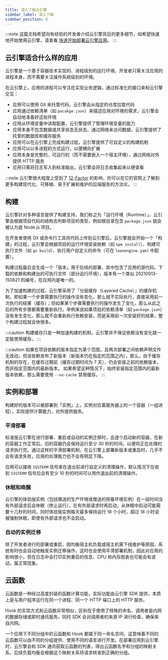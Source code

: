 ```yaml
---
title: 深入了解云引擎
sidebar_label: 深入了解
sidebar_position: 6
---
```


:::note
这篇文档希望向有经验的开发者介绍云引擎背后的更多细节，如希望快速地开始使用云引擎，请查看 [快速开始部署云引擎应用](/sdk/engine/deploy/getting-started)。
:::

## 云引擎适合什么样的应用

云引擎是一个基于容器技术实现的、进程级别的运行环境，开发者只需关注应用的进程本身，而不需要关注操作系统级别的环境。

在云引擎上，应用的进程可以专注在实现业务逻辑，通过标准化的接口来和云引擎交互：

- 应用可以使用 Git 来托管代码，云引擎会从指定的仓库拉取代码
- 应用通过依赖清单（如 `pacakge.json`）来描述应用对环境的需求，云引擎会自动地准备好这些环境
- 应用从环境变量中读取配置，云引擎提供了管理环境变量的能力
- 应用本身不包含数据或共享状态无状态、通过网络来访问数据，云引擎提供了托管的数据库和缓存服务
- 应用可以在云引擎上完成构建过程，云引擎提供了可自定义的构建机制
- 应用可以以多进程的方式运行，以便横向扩展
- 应用本身是完整的、可运行的（而不需要嵌入一个宿主环境），通过网络对外提供 HTTP 服务
- 应用只需将日志写入到标准输出，云引擎会将日志收集起来以便查看

:::note
云引擎很大程度上受到了 [12-Factor](https://12factor.net/zh_cn/) 的影响，你可以在它的官网上了解到更多构建现代化、可移植、易于扩展和维护的后端服务的方法论。
:::

## 构建

云引擎针对多种语言提供了构建支持，我们称之为「运行环境（Runtime）」，云引擎会根据项目代码的结构去判断项目的类型，例如根目录包含 `package.json` 就会被认为是 Node.js 项目。

在开发者使用 Git 或命令行工具将代码上传到云引擎后，云引擎就会开始一个「构建」的过程，云引擎会根据项目的运行环境安装依赖（如 `npm install`）、构建可执行文件（如 `go build`）、执行用户自定义的命令（可在 `leanengine.yaml` 中配置）。

构建过程最后会生成一个「版本」用于后续的部署，其中包含了应用的源代码、下载的依赖和构建出的可执行文件（部分运行环境），版本有一个类似 20210913-150821 的编号，在应用内是唯一的。

为了加速构建的过程，云引擎采用了「分层缓存（Layered Cache）」的缓存机制，即如果一个步骤需要执行的操作没有变化，那么就不实际执行，直接采用前一次执行的结果（缓存）；但如果某个步骤需要执行的操作发生了变化，那么从此之后的所有步骤都需要重新执行。举例来说如果项目的依赖清单（如 `package.json`）没有发生变化，那么就不会重新执行依赖安装，而是采用前一次安装好的结果，整个构建过程就会快很多。

:::caution
构建缓存只是一种加速构建的机制，云引擎并不保证依赖没有变化就一定能使用缓存。
:::

:::caution
如果在项目依赖的版本指定为某个范围，且两次部署之间依赖声明文件无改动，但该依赖发布了新版本（新版本仍在指定的范围之内），那么，由于缓存机制的存在，在缓存过期前（缓存过期时间为 7 天），仍会安装之前的依赖版本，而非指定范围内的最新版本。
如果希望这种情况下，始终安装指定范围内的最新版本依赖，那么需要使用 `--no-cache` 禁用缓存。
:::

## 实例和部署

构建好的版本可以被部署到「实例」上，实例对应着服务器上的一个容器（一组进程），实际提供计算能力，对外提供服务。

### 平滑部署

标准版云引擎在进行部署、重启或自动的实例迁移时，会逐个启动新的容器，在新的容器工作正常后，旧的容器仍会保持运行至少 30 秒的时间，以便将正在处理的请求执行完。通过这样的平滑部署机制，在云引擎上部署新版本或重启时，几乎不会有请求失败，应用的处理能力也不会有明显下降。

应用可以接收 `SIGTERM` 信号来在退出前进行自定义的清理操作，默认情况下在收到 `SIGTERM` 信号后会有至少 10 秒的时间可以用作退出前的清理操作。

### 休眠和唤醒

云引擎的体验版实例（包括赠送的生产环境或赠送的预备环境实例）在一段时间没有外部请求后会休眠（停止运行），在有外部请求时再启动，从休眠中启动可能需要十几秒的时间，同时体验版实例每天最多保持运行 18 个小时，超过 18 小时会被强制休眠，即使有外部请求也不会启动。

### 自动的实例迁移

除了开发者进行的部署或重启，因均衡宿主机负载或宿主机需下线维护等原因，系统有时也会自动地触发实例迁移操作，这时也会使用平滑部署机制，因此对应用的影响很小，但在日志中会打印实例重启的信息、CPU 和内存图表也可能会有波动，属正常现象。

## 云函数

云函数是一种经过高度封装的函数计算功能，实际功能由云引擎 SDK 提供，本质上是与用户程序运行在同一个进程、同一个 HTTP 端口上的 HTTP 服务。

Hook 的实现方式和云函数非常相似，区别在于使用了特殊的命名、调用者是内网的数据存储或即时通讯服务，同时 SDK 会对调用者的来源 IP 进行检查，确保来自内网。

一个应用下不同分组中的云函数和 Hook 都属于同一命名空间，这意味着不同的云函数可以由不同的分组提供、使用不同的语言进行开发。在部署应用到云引擎时，云引擎会和 SDK 通讯获取云函数的列表，得出云函数名字和分组的映射关系，后续负载均衡会根据这个映射关系将请求转发到正确的分组。

